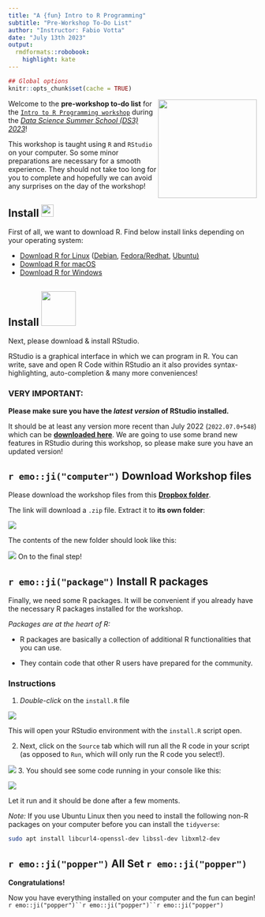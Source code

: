 ```yaml
---
title: "A {fun} Intro to R Programming"
subtitle: "Pre-Workshop To-Do List"
author: "Instructor: Fabio Votta"
date: "July 13th 2023"
output:
  rmdformats::robobook:
    highlight: kate
---
```


```r
## Global options
knitr::opts_chunk$set(cache = TRUE)
```

<img src="https://github.com/favstats/ds3_r_intro/blob/main/images/rrrrrrr.png?raw=true" align="right" width="200"/>

Welcome to the **pre-workshop to-do list** for the [`Intro to R Programming workshop`](https://ds3.ai/2023/rprogramming.htmll) during the [*Data Science Summer School (DS3) 2023*](https://ds3.ai/)!

This workshop is taught using `R` and `RStudio` on your computer. So some minor preparations are necessary for a smooth experience. They should not take too long for you to complete and hopefully we can avoid any surprises on the day of the workshop!

##  Install <img src="https://github.com/favstats/ds3_r_intro/blob/main/images/Rlogo.svg?raw=true" width="25px"/>



First of all, we want to download R. Find below install links depending on your operating system:

<ul>
	  <li><a href="https://cran.r-project.org/bin/linux/">Download R for Linux</a>
	    (<a href="https://cran.r-project.org/bin/linux/debian">Debian</a>,
	    <a href="https://cran.r-project.org/bin/linux/fedora">Fedora/Redhat</a>,
	    <a href="https://cran.r-project.org/bin/linux/ubuntu">Ubuntu)
	  </a></li><a href="https://cran.r-project.org/bin/linux/ubuntu">
	  </a><li><a href="https://cran.r-project.org/bin/linux/ubuntu"></a><a href="https://cran.r-project.org/bin/macosx/">Download R for macOS</a></li>
	  <li><a href="https://cran.r-project.org/bin/windows/">Download R for Windows</a></li>
	</ul>
	


## Install  <img src="https://github.com/favstats/ds3_r_intro/blob/main/images/rstudio.png?raw=true" width="70px"/>



Next, please download & install RStudio. 

RStudio is a graphical interface in which we can program in R. You can write, save and open R Code within RStudio an it also provides syntax-highlighting, auto-completion & many more conveniences!


### **VERY IMPORTANT:** 

**Please make sure you have the *latest version* of RStudio installed.**

It should be at least any version more recent than July 2022 (`2022.07.0+548`) which can be [**downloaded here**](https://www.rstudio.com/products/rstudio/download/#download). We are going to use some brand new features in RStudio during this workshop, so please make sure you have an updated version!



## `r emo::ji("computer")` Download Workshop files

Please download the workshop files from this [**Dropbox folder**](https://www.dropbox.com/sh/jievqgwl43nwnbf/AADhoYQW5oMZ-JygK7aNklHra?dl=0).

The link will download a `.zip` file. Extract it to **its own folder**:

![](https://github.com/favstats/ds3_r_intro/blob/main/images/extract.png?raw=true)

The contents of the new folder should look like this:

![](https://github.com/favstats/ds3_r_intro/blob/main/images/files.png?raw=true)
On to the final step!

## `r emo::ji("package")` Install R packages

Finally, we need some R packages. It will be convenient if you already have the necessary R packages installed for the workshop.

*Packages are at the heart of R:*

* R packages are basically a collection of additional R functionalities that you can use.

* They contain code that other R users have prepared for the community.

### Instructions

1. *Double-click* on the `install.R` file

![](https://github.com/favstats/ds3_r_intro/blob/main/images/click_on_install.png?raw=true)

This will open your RStudio environment with the `install.R` script open. 

2. Next, click on the `Source` tab which will run all the R code in your script (as opposed to `Run`, which will only run the R code you select!).

![](https://github.com/favstats/ds3_r_intro/blob/main/images/install2.png?raw=true)
3. You should see some code running in your console like this:



![](https://github.com/favstats/ds3_r_intro/blob/main/images/install_packages.png?raw=true)

Let it run and it should be done after a few moments.

*Note:* If you use Ubuntu Linux then you need to install the following non-R packages on your computer before you can install the `tidyverse`:

```bash
sudo apt install libcurl4-openssl-dev libssl-dev libxml2-dev
```


## `r emo::ji("popper")` All Set `r emo::ji("popper")`

**Congratulations!** 

Now you have everything installed on your computer and the fun can begin! `r emo::ji("popper")``r emo::ji("popper")``r emo::ji("popper")`




